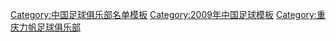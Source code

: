 {{Football squad with logo
 | name      = 2009年重庆力帆名单
 | bgcolor   = #D7000F
 | textcolor = #FFFAF7
 | teamname  = 重庆力帆
 | seasontitle=[[2009年中国足球超级联赛|<span style="color: #FFFAF7;">2009年</span>]][[中国足球超级联赛|<span style="color: #FFFAF7;">中超联赛</span>]]第16名
 | teamlogo  = 
 | p1=[[杨望]]
 | p2=[[夏金]]
 | p3=[[赵和靖]]
 | p4=马丁内斯(1-15轮)
 | p5=[[李思源]]
 | p6=[[王锴]]
 | p7=[[吴庆]]
 | p8=[[范冬青]]
 | p9=[[金尼·伍德利|金尼]]
 | p10=[[何塞·杜尔特|何塞]]
 | p11=[[何腾飞]]
 | p12=[[周恒 (足球运动员)|周恒]]
 | p13=[[王磊 (足球运动员)|王磊]]
 | p14=[[黄希扬]]
 | p15=[[张礼]]
 | p16=[[张远杰]]
 | p17=[[甘锐]]
 | p18=[[胡伟 (足球运动员)|胡伟]]
 | p19=[[王祥 (足球运动员)|王祥]]
 | p20=[[于洋 (1981年)|于洋]]
 | p21=[[刘骁峰]]
 | p22=[[王华 (足球运动员)|王华]]
 | p23=[[张博 (足球运动员)|张博]]
 | p24=[[许有志]]
 | p25=[[和正元]]
 | p26=[[张洋]]
 | p27=[[刘家林]]
 | p28=[[张健 (足球运动员)|张健]]
 | p29=[[吴鹏 (足球运动员)|吴鹏]]
 | p30=[[余勇喆]]
 | p31=[[罗毅 (足球运动员)|罗毅]]
 | p32=[[陈春龙]]
 | p33=[[刘桢炜]]
 | p34=[[刘中意]]
 | p35=[[刘超]]
 | p36=[[李彦琦]]
 | p37=[[艾尔顿]](16-30轮)
 | p38=[[利朗·沙高|扎戈]](16-30轮)
 | manager=[[魏新]]<span style="font-size:smaller;">(1至10轮)</span>；[[阿里·哈恩|阿里汉]]
}}
<noinclude>
{{DEFAULTSORT:Chongqing Lifan F.C. Squad 2009}}
[[Category:中国足球俱乐部名单模板]]
[[Category:2009年中国足球模板]]
[[Category:重庆力帆足球俱乐部]]
</noinclude>